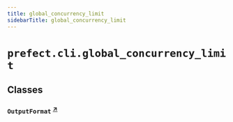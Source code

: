 ```yaml
---
title: global_concurrency_limit
sidebarTitle: global_concurrency_limit
---
```


# `prefect.cli.global_concurrency_limit`

## Classes

### `OutputFormat` <sup><a href="https://github.com/prefecthq/prefect/blob/main/src/prefect/cli/global_concurrency_limit.py#L33" target="_blank">↗</a></sup>

